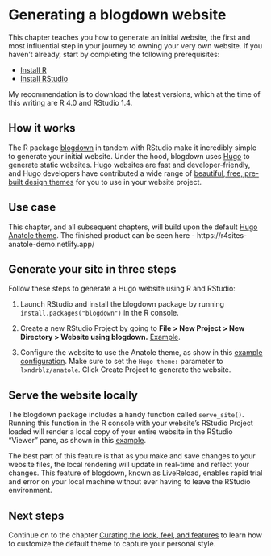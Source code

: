 # Generating a blogdown website {#generate}

This chapter teaches you how to generate an initial website, the first and most influential step in your journey to owning your very own website. If you haven't already, start by completing the following prerequisites:

- [Install R](https://cran.rstudio.com/)
- [Install RStudio](https://www.rstudio.com/products/rstudio/download/#download)

My recommendation is to download the latest versions, which at the time of this writing are R 4.0 and RStudio 1.4.

## How it works

The R package [blogdown](https://bookdown.org/yihui/blogdown/) in tandem with RStudio make it incredibly simple to generate your initial website. Under the hood, blogdown uses [Hugo](https://gohugo.io/) to generate static websites. Hugo websites are fast and developer-friendly, and Hugo developers have contributed a wide range of [beautiful, free, pre-built design themes]((https://themes.gohugo.io/)) for you to use in your website project. 

## Use case

This chapter, and all subsequent chapters, will build upon the default [Hugo Anatole theme](https://themes.gohugo.io/hugo-tranquilpeak-theme/). The finished product can be seen here - https://r4sites-anatole-demo.netlify.app/

## Generate your site in three steps {#generate-site}

Follow these steps to generate a Hugo website using R and RStudio:

1. Launch RStudio and install the blogdown package by running `install.packages("blogdown")` in the R console.

2. Create a new RStudio Project by going to **File > New Project > New Directory > Website using blogdown.** [Example](https://i.imgur.com/eDg7V2k.png).

3. Configure the website to use the Anatole theme, as show in this [example configuration](https://i.imgur.com/0DxkDHe.png). Make sure to set the `Hugo theme:` parameter to `lxndrblz/anatole`. Click Create Project to generate the website.

## Serve the website locally {#serve-site}

The blogdown package includes a handy function called `serve_site()`. Running this function in the R console with your website's RStudio Project loaded will render a local copy of your entire website in the RStudio "Viewer" pane, as shown in this [example](https://i.imgur.com/oxZgeqM.png).

The best part of this feature is that as you make and save changes to your website files, the local rendering will update in real-time and reflect your changes. This feature of blogdown, known as LiveReload, enables rapid trial and error on your local machine without ever having to leave the RStudio environment.

## Next steps

Continue on to the chapter [Curating the look, feel, and features](#curate-features) to learn how to customize the default theme to capture your personal style.


